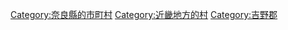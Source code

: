 {{Commonscat|Nosegawa, Nara}}
{{Catmore}}

{{DEFAULTSORT:Nosegawa}}
[[Category:奈良縣的市町村|Category:奈良縣的市町村]]
[[Category:近畿地方的村|Category:近畿地方的村]]
[[Category:吉野郡|Category:吉野郡]]